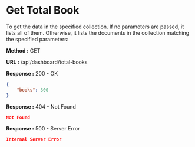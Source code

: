 
# Get Total Book

To get the data in the specified collection. If no parameters are passed, it lists all of them.
Otherwise, it lists the documents in the collection matching the specified parameters:

**Method :** <Badge variant="success">GET</Badge>

**URL :** <Badge variant="dark">/api/dashboard/total-books</Badge>

**Response :** <BadgeOutline variant="success">200 - OK</BadgeOutline>

```json
{
	"books": 300
}
```

**Response :** <BadgeOutline variant="warning">404 - Not Found</BadgeOutline>

```json
Not Found
```

**Response :** <BadgeOutline variant="danger">500 - Server Error</BadgeOutline>

```json
Internal Server Error
```
